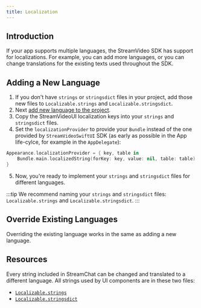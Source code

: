 ```yaml
---
title: Localization
---
```


## Introduction

If your app supports multiple languages, the StreamVideo SDK has support for localizations. For example, you can add more languages, or you can change translations for the existing texts used throughout the SDK.

## Adding a New Language

1. If you don't have `strings` or `stringsdict` files in your project, add those new files to `Localizable.strings` and `Localizable.stringsdict`.
2. Next [add new language to the project](https://developer.apple.com/documentation/xcode/adding-support-for-languages-and-regions).
3. Copy the StreamVideoUI localization keys into your `strings` and `stringsdict` files.
4. Set the `localizationProvider` to provide your `Bundle` instead of the one provided by `StreamVideoSwiftUI` SDK (as early as possible in the App life-cylce, for example in the `AppDelegate`):

```swift
Appearance.localizationProvider = { key, table in
    Bundle.main.localizedString(forKey: key, value: nil, table: table)
}
```

5. Now, you're ready to implement your `strings` and `stringsdict` files for different languages.

:::tip
We recommend naming your `strings` and `stringsdict` files: `Localizable.strings` and `Localizable.stringsdict`.
:::

## Override Existing Languages

Overriding the existing language works in the same as adding a new language.

## Resources

Every string included in StreamChat can be changed and translated to a different language. All strings used by UI components are in these two files:

- [`Localizable.strings`](https://github.com/GetStream/stream-video-swift/blob/main/Sources/StreamVideoSwiftUI/Resources/en.lproj/Localizable.strings)
- [`Localizable.stringsdict`](https://github.com/GetStream/stream-video-swift/blob/main/Sources/StreamVideoSwiftUI/Resources/en.lproj/Localizable.stringsdict)
